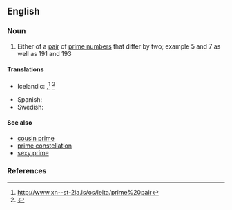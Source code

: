 ==English==

===Noun===
{{wikipedia}}
{{en-noun|sg=[[twin]] [[prime]]}}

# {{mathematics}} Either of a [[pair]] of [[prime number]]s that differ by two; example <math>5</math> and <math>7</math> as well as <math>191</math> and <math>193</math>  

====Translations====
{{trans-top|either of a pair of prime numbers that differ by two}}
* Icelandic: {{t-|is|frumtalnatvíburi|m}},<ref>http://www.xn--st-2ia.is/os/leita/prime%20pair</ref> {{t-|is|tvíburafrumtala|f}}<ref>{{webofscience|7351|Til hvers notum við frumtölur?|What are prime numbers good for?}}</ref>
{{trans-mid}}
* Spanish: {{t-|es|primo gemelo|m}}
* Swedish: {{t-|sv|tvillingprimtal|n}}
{{trans-bottom}}

====See also====
*[[cousin prime]]
*[[prime constellation]]
*[[sexy prime]]

===References===
<references/>